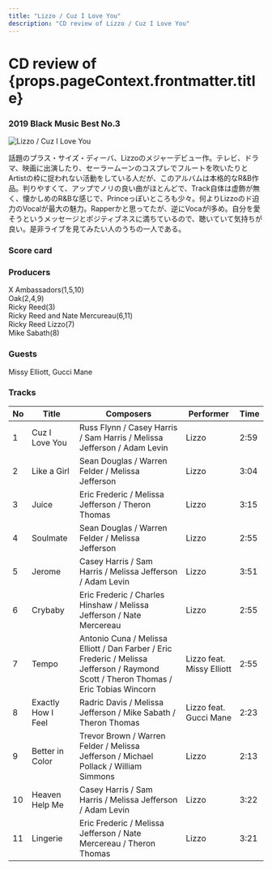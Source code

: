 ```yaml
---
title: "Lizzo / Cuz I Love You"
description: "CD review of Lizzo / Cuz I Love You"
---
```



<h1>CD review of <br/>{props.pageContext.frontmatter.title}</h1>
<h3><Link to="/best50/2019/">2019 Black Music Best No.3</Link></h3>

<Row  className="image-card-group">
	<Column colMd={"4"} colLg={"4"} noGutterMdLeft="">
       <ImageCard>

![Lizzo / Cuz I Love You](../../images/cd/lizzo1L.png) 

</ImageCard>
	</Column>
	<Column colMd={"8"} colLg={"8"} noGutterMdLeft="">
	<p>
	話題のプラス・サイズ・ディーバ、Lizzoのメジャーデビュー作。テレビ、ドラマ、映画に出演したり、セーラームーンのコスプレでフルートを吹いたりとArtistの枠に捉われない活動をしている人だが、このアルバムは本格的なR&B作品。判りやすくて、アップでノリの良い曲がほとんどで、Track自体は虚飾が無く、懐かしめのR&Bな感じで、Princeっぽいところも少々。何よりLizzoのド迫力のVocalが最大の魅力。Rapperかと思ってたが、逆にVocaがl多め。自分を愛そうというメッセージとポジティブネスに満ちているので、聴いていて気持ちが良い。是非ライブを見てみたい人のうちの一人である。
	</p>
	</Column>
</Row>
<Row >
	<Column colMd={"4"} colLg={"4"} noGutterMdLeft="">
<div>
    <h3>Score card</h3>
	<SliderJS1 value="2" />
    <SliderJS2 value="3" />
	<SliderJS3 value="1" />
    <SliderJS4 value="9" />
</div>
</Column>
<Column colMd={"8"} colLg={"8"} noGutterMdLeft="">
<div>
<h3>Producers</h3>
<p>
X Ambassadors(1,5,10)
<br/>Oak(2,4,9)
<br/>Ricky Reed(3)
<br/>Ricky Reed and Nate Mercureau(6,11)
<br/>Ricky Reed Lizzo(7)
<br/>Mike Sabath(8)
</p>
<h3>Guests</h3>
<p>
Missy Elliott, Gucci Mane
</p>
</div>
</Column>
</Row>

<h3>Tracks</h3>

| No  |	Title          	   | Composers                                                                                                                       	   |	Performer	           | Time |
| --- |	------------------ | ------------------------------------------------------------------------------------------------------------------------------------- | ------------------------- | ---- |
| 1	  |	Cuz I Love You	   | Russ Flynn / Casey Harris / Sam Harris / Melissa Jefferson / Adam Levin	                                                           | Lizzo                     | 2:59 |
| 2	  |	Like a Girl	       | Sean Douglas / Warren Felder / Melissa Jefferson	                                                                                   | Lizzo                     | 3:04 |
| 3	  |	Juice	           | Eric Frederic / Melissa Jefferson / Theron Thomas	                                                                                   | Lizzo                     | 3:15 |
| 4	  |	Soulmate	       | Sean Douglas / Warren Felder / Melissa Jefferson	                                                                                   | Lizzo                     | 2:55 |
| 5	  |	Jerome	           | Casey Harris / Sam Harris / Melissa Jefferson / Adam Levin	                                                                           | Lizzo                     | 3:51 |
| 6	  |	Crybaby	           | Eric Frederic / Charles Hinshaw / Melissa Jefferson / Nate Mercereau	                                                               | Lizzo                     | 2:55 |
| 7	  |	Tempo	           | Antonio Cuna / Melissa Elliott / Dan Farber / Eric Frederic / Melissa Jefferson / Raymond Scott / Theron Thomas / Eric Tobias Wincorn | Lizzo feat. Missy Elliott | 2:55 |
| 8	  |	Exactly How I Feel | Radric Davis / Melissa Jefferson / Mike Sabath / Theron Thomas	                                                                       | Lizzo feat. Gucci Mane	   | 2:23 |
| 9	  |	Better in Color	   | Trevor Brown / Warren Felder / Melissa Jefferson / Michael Pollack / William Simmons	                                               | Lizzo                     | 2:13 |
| 10  |	Heaven Help Me	   | Casey Harris / Sam Harris / Melissa Jefferson / Adam Levin                                                                            | Lizzo                     | 3:22 |
| 11  |	Lingerie	       | Eric Frederic / Melissa Jefferson / Nate Mercereau / Theron Thomas	                                                                   | Lizzo                     | 3:21 |
